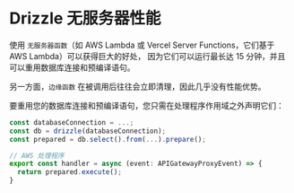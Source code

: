# Drizzle 无服务器性能

使用 `无服务器函数`（如 AWS Lambda 或 Vercel Server Functions，它们基于 AWS Lambda）可以获得巨大的好处，
因为它们可以运行最长达 15 分钟，并且可以重用数据库连接和预编译语句。

另一方面，`边缘函数` 在被调用后往往会立即清理，因此几乎没有性能优势。

要重用您的数据库连接和预编译语句，您只需在处理程序作用域之外声明它们：
```ts
const databaseConnection = ...;
const db = drizzle(databaseConnection);
const prepared = db.select().from(...).prepare();

// AWS 处理程序
export const handler = async (event: APIGatewayProxyEvent) => {
  return prepared.execute();
}
```
